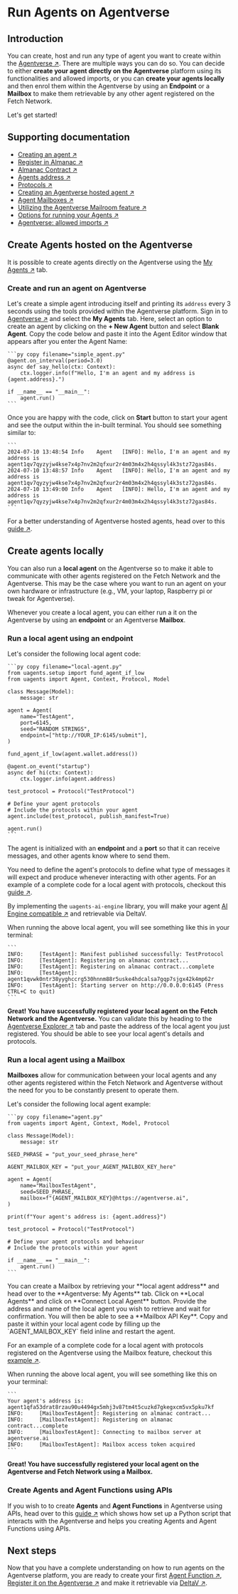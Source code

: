 
# Run Agents on Agentverse

## Introduction

You can create, host and run any type of agent you want to create within the [Agentverse ↗️](/concepts/agent-services/agentverse-intro). There are multiple ways you can do so. You can decide to either **create your agent directly on the Agentverse** platform using its functionalities and allowed imports, or you can **create your agents locally** and then enrol them within the Agentverse by using an **Endpoint** or a **Mailbox** to make them retrievable by any other agent registered on the Fetch Network.

Let's get started!

## Supporting documentation

- [Creating an agent ↗️](/guides/agents/create-a-uagent)
- [Register in Almanac ↗️](/guides/agents/register-in-almanac)
- [Almanac Contract ↗️](/references/contracts/uagents-almanac/almanac-overview)
- [Agents address ↗️](/guides/agents/getting-started/getting-uagent-address)
- [Protocols ↗️](/references/uagents/uagents-protocols/agent-protocols)
- [Creating an Agentverse hosted agent ↗️](/guides/agentverse/creating-agentverse-agents/creating-a-hosted-agent)
- [Agent Mailboxes ↗️](/guides/agents/intermediate/mailbox)
- [Utilizing the Agentverse Mailroom feature ↗️](/guides/agentverse/agentverse-mailbox/utilising-the-mailbox)
- [Options for running your Agents ↗️](/guides/agents/intermediate/options-for-running-local-agents)
- [Agentverse: allowed imports ↗️](/guides/agentverse/creating-agentverse-agents/allowed-imports)

## Create Agents hosted on the Agentverse

It is possible to create agents directly on the Agentverse using the [My Agents ↗️](/concepts/agent-services/agent-hosting) tab.

### Create and run an agent on Agentverse

Let's create a simple agent introducing itself and printing its `address` every 3 seconds using the tools provided within the Agentverse platform. Sign in to [Agentverse ↗️](https://agentverse.ai/) and select the **My Agents** tab. Here, select an option to create an agent by clicking on the **+ New Agent** button and select **Blank Agent**. Copy the code below and paste it into the Agent Editor window that appears after you enter the Agent Name:

    ```py copy filename="simple_agent.py"
    @agent.on_interval(period=3.0)
    async def say_hello(ctx: Context):
        ctx.logger.info(f"Hello, I'm an agent and my address is {agent.address}.")

    if __name__ == "__main__":
        agent.run()
    ```

Once you are happy with the code, click on **Start** button to start your agent and see the output within the in-built terminal. You should see something similar to:

    ```
    2024-07-10 13:48:54	Info	Agent	[INFO]: Hello, I'm an agent and my address is agent1qv7qyzyjw4kse7x4p7nv2m2qfxur2r4m03m4x2h4qssyl4k3stz72gas84s.
    2024-07-10 13:48:57	Info	Agent	[INFO]: Hello, I'm an agent and my address is agent1qv7qyzyjw4kse7x4p7nv2m2qfxur2r4m03m4x2h4qssyl4k3stz72gas84s.
    2024-07-10 13:49:00	Info	Agent	[INFO]: Hello, I'm an agent and my address is agent1qv7qyzyjw4kse7x4p7nv2m2qfxur2r4m03m4x2h4qssyl4k3stz72gas84s.
    ```

For a better understanding of Agentverse hosted agents, head over to this [guide ↗️](/guides/agentverse/creating-agentverse-agents/creating-a-hosted-agent).

## Create agents locally

You can also run a **local agent** on the Agentverse so to make it able to communicate with other agents registered on the Fetch Network and the Agentverse. This may be the case where you want to run an agent on your own hardware or infrastructure (e.g., VM, your laptop, Raspberry pi or tweak for Agentverse).

Whenever you create a local agent, you can either run a it on the Agentverse by using an **endpoint** or an Agentverse **Mailbox**.

### Run a local agent using an endpoint

Let's consider the following local agent code:

<CodeGroup hasCopy isLocalHostedFile>

    ```py copy filename="local-agent.py"
    from uagents.setup import fund_agent_if_low
    from uagents import Agent, Context, Protocol, Model

    class Message(Model):
        message: str

    agent = Agent(
        name="TestAgent",
        port=6145,
        seed="RANDOM STRINGS",
        endpoint=["http://YOUR_IP:6145/submit"],
    )

    fund_agent_if_low(agent.wallet.address())

    @agent.on_event("startup")
    async def hi(ctx: Context):
        ctx.logger.info(agent.address)

    test_protocol = Protocol("TestProtocol")

    # Define your agent protocols
    # Include the protocols within your agent
    agent.include(test_protocol, publish_manifest=True)

    agent.run()
    ```
</CodeGroup>

The agent is initialized with an **endpoint** and a **port** so that it can receive messages, and other agents know where to send them.

You need to define the agent's protocols to define what type of messages it will expect and produce whenever interacting with other agents. For an example of a complete code for a local agent with protocols, checkout this [guide ↗️](/guides/agents/intermediate/options-for-running-local-agents#the-agent).

By implementing the `uagents-ai-engine` library, you will make your agent [AI Engine compatible ↗️](/guides/agents/intermediate/ai-engine-compatible-agent) and retrievable via DeltaV.

When running the above local agent, you will see something like this in your terminal:

    ```
    INFO:     [TestAgent]: Manifest published successfully: TestProtocol
    INFO:     [TestAgent]: Registering on almanac contract...
    INFO:     [TestAgent]: Registering on almanac contract...complete
    INFO:     [TestAgent]: agent1qvwk0ntr38yyghccrg530hnnm88r5uske4hdcalsa7gqp7sjgx42k4mp62r
    INFO:     [TestAgent]: Starting server on http://0.0.0.0:6145 (Press CTRL+C to quit)
    ```

**Great! You have successfully registered your local agent on the Fetch Network and the Agentverse.** You can validate this by heading to the [Agentverse Explorer ↗️](/concepts/agent-services/agent-explorer) tab and paste the address of the local agent you just registered. You should be able to see your local agent's details and protocols.

### Run a local agent using a Mailbox

**Mailboxes** allow for communication between your local agents and any other agents registered within the Fetch Network and Agentverse without the need for you to be constantly present to operate them.

Let's consider the following local agent example:

<CodeGroup hasCopy isLocalHostedFile>

    ```py copy filename="agent.py"
    from uagents import Agent, Context, Model, Protocol

    class Message(Model):
        message: str

    SEED_PHRASE = "put_your_seed_phrase_here"

    AGENT_MAILBOX_KEY = "put_your_AGENT_MAILBOX_KEY_here"

    agent = Agent(
        name="MailboxTestAgent",
        seed=SEED_PHRASE,
        mailbox=f"{AGENT_MAILBOX_KEY}@https://agentverse.ai",
    )

    print(f"Your agent's address is: {agent.address}")

    test_protocol = Protocol("TestProtocol")

    # Define your agent protocols and behaviour
    # Include the protocols within your agent

    if __name__ == "__main__":
        agent.run()
    ```
</CodeGroup>
You can create a Mailbox by retrieving your **local agent address** and head over to the **Agentverse: My Agents** tab. Click on **Local Agents** and click on **Connect Local Agent** button. Provide the address and name of the local agent you wish to retrieve and wait for confirmation. You will then be able to see a **Mailbox API Key**. Copy and paste it within your local agent code by filling up the `AGENT_MAILBOX_KEY` field inline and restart the agent.

For an example of a complete code for a local agent with protocols registered on the Agentverse using the Mailbox feature, checkout this [example ↗️](/examples/intermediate/local-agent-langchain).

When running the above local agent, you will see something like this on your terminal:

    ```
    Your agent's address is: agent1qfa53drat8rzau90u4494gx5mhj3v87tm4t5cuzkd7gkegxcm5vx5pku7kf
    INFO:     [MailboxTestAgent]: Registering on almanac contract...
    INFO:     [MailboxTestAgent]: Registering on almanac contract...complete
    INFO:     [MailboxTestAgent]: Connecting to mailbox server at agentverse.ai
    INFO:     [MailboxTestAgent]: Mailbox access token acquired
    ```

**Great! You have successfully registered your local agent on the Agentverse and Fetch Network using a Mailbox.**

### Create Agents and Agent Functions using APIs

If you wish to to create **Agents** and **Agent Functions** in Agentverse using APIs, head over to this [guide ↗️](/guides/apis/agent-function-creation-apis) which shows how set up a Python script that interacts with the Agentverse and helps you creating Agents and Agent Functions using APIs.

## Next steps

Now that you have a complete understanding on how to run agents on the Agentverse platform, you are ready to create your first [Agent Function ↗️](/guides/agents/intermediate/agent-functions), [Register it on the Agentverse ↗️](/guides/agentverse/agentverse-functions/registering-agent-services) and make it retrievable via [DeltaV ↗️](/concepts/ai-engine/deltav).
